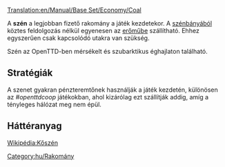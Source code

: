 [[Translation:en/Manual/Base Set/Economy/Coal]]

{{hu/Rakomány|név     = Szén
|kép     = Coal.png
|termeli = mérsékelt és szubarktikus éghajlaton [[hu/Manual/Base Set/Economy/Szénbánya|szénbánya]]
|fogadja = [[hu/Manual/Base Set/Economy/Erőmű|erőmű]]
}}

A '''szén''' a legjobban fizető rakomány a játék kezdetekor. A [[hu/Manual/Base Set/Economy/Szénbánya|szénbányából]] köztes feldolgozás nélkül egyenesen az [[hu/Manual/Base Set/Economy/Erőmű|erőműbe]] szállítható. Ehhez egyszerűen csak kapcsolódó utakra van szükség. 

Szén az OpenTTD-ben mérsékelt és szubarktikus éghajlaton található.

==Stratégiák==
A szenet gyakran pénzteremtőnek használják a játék kezdetén, különösen az ''#openttdcoop'' játékokban, ahol kizárólag ezt szállítják addig, amíg a tényleges hálózat meg nem épül.

==Háttéranyag==
[http://hu.wikipedia.org/wiki/Kőszén Wikipédia:Kőszén]

{{hu/Navbox Rakomány}}

[[Category:hu/Rakomány]]